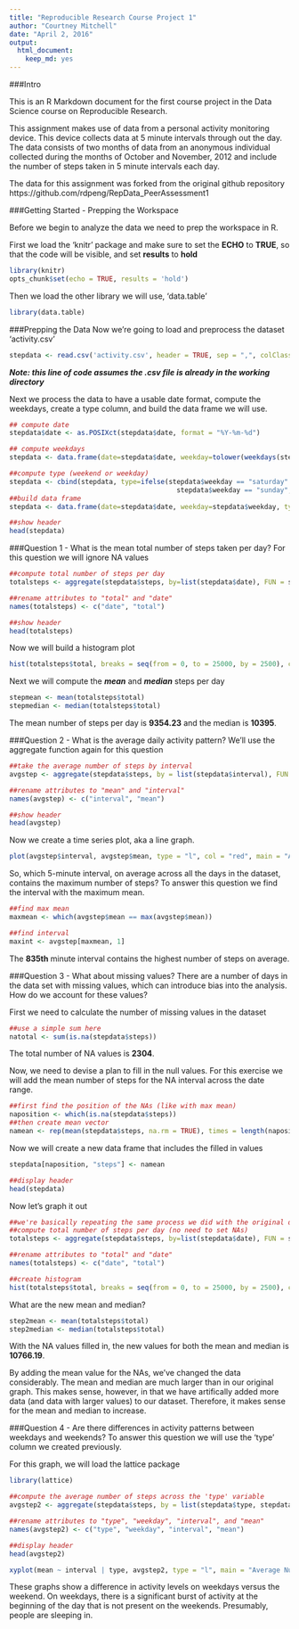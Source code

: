 ```yaml
---
title: "Reproducible Research Course Project 1"
author: "Courtney Mitchell"
date: "April 2, 2016"
output: 
  html_document: 
    keep_md: yes
---
```

###Intro

This is an R Markdown document for the first course project in the Data Science course on Reproducible Research.

This assignment makes use of data from a personal activity monitoring device. This device collects data at 5 minute intervals through out the day. The data consists of two months of data from an anonymous individual collected during the months of October and November, 2012 and include the number of steps taken in 5 minute intervals each day.

The data for this assignment was forked from the original github repository https://github.com/rdpeng/RepData_PeerAssessment1


###Getting Started - Prepping the Workspace

Before we begin to analyze the data we need to prep the workspace in R.

First we load the 'knitr' package and make sure to set the **ECHO** to **TRUE**, so that the code will be visible, and set **results** to **hold**
```r
library(knitr)
opts_chunk$set(echo = TRUE, results = 'hold')
```

Then we load the other library we will use, 'data.table' 
```r
library(data.table)
```

###Prepping the Data
Now we're going to load and preprocess the dataset 'activity.csv'

```r
stepdata <- read.csv('activity.csv', header = TRUE, sep = ",", colClasses = c("numeric", "character", "numeric"))
```
***Note: this line of code assumes the .csv file is already in the working directory***

Next we process the data to have a usable date format, compute the weekdays, create a type column, and build the data frame we will use.
```r
## compute date
stepdata$date <- as.POSIXct(stepdata$date, format = "%Y-%m-%d")

## compute weekdays
stepdata <- data.frame(date=stepdata$date, weekday=tolower(weekdays(stepdata$date)), steps=stepdata$steps, interval=stepdata$interval)

##compute type (weekend or weekday)
stepdata <- cbind(stepdata, type=ifelse(stepdata$weekday == "saturday" |
                                          stepdata$weekday == "sunday", "weekend", "weekday"))
##build data frame
stepdata <- data.frame(date=stepdata$date, weekday=stepdata$weekday, type=stepdata$type, interval=stepdata$interval, steps=stepdata$steps)

##show header
head(stepdata)
```

###Question 1 - What is the mean total number of steps taken per day?
For this question we will ignore NA values

```r
##compute total number of steps per day
totalsteps <- aggregate(stepdata$steps, by=list(stepdata$date), FUN = sum, na.rm = TRUE)

##rename attributes to "total" and "date"
names(totalsteps) <- c("date", "total")

##show header
head(totalsteps)
```
Now we will build a histogram plot

```r
hist(totalsteps$total, breaks = seq(from = 0, to = 25000, by = 2500), col = "red", main = "Total Number of Steps per Day", xlab = "Number of Steps", ylab = "Frequency Per Day")
```

Next we will compute the ***mean*** and ***median*** steps per day

```r
stepmean <- mean(totalsteps$total)
stepmedian <- median(totalsteps$total)
```
The mean number of steps per day is **9354.23** and the median is **10395**.

###Question 2 - What is the average daily activity pattern?
We'll use the aggregate function again for this question

```r
##take the average number of steps by interval 
avgstep <- aggregate(stepdata$steps, by = list(stepdata$interval), FUN = mean, na.rm = TRUE)

##rename attributes to "mean" and "interval"
names(avgstep) <- c("interval", "mean")

##show header
head(avgstep)
```
Now we create a time series plot, aka a line graph.

```r
plot(avgstep$interval, avgstep$mean, type = "l", col = "red", main = "Average Number of Steps Over Time", xlab = "Time Interval in Minutes", ylab = "Average Number of Steps")
```

So, which 5-minute interval, on average across all the days in the dataset, contains the maximum number of steps?
To answer this question we find the interval with the maximum mean.

```r
##find max mean
maxmean <- which(avgstep$mean == max(avgstep$mean))

##find interval
maxint <- avgstep[maxmean, 1]
```
The **835th** minute interval contains the highest number of steps on average.

###Question 3 - What about missing values?
There are a number of days in the data set with missing values, which can introduce bias into the analysis. How do we account for these values?

First we need to calculate the number of missing values in the dataset
```r
##use a simple sum here
natotal <- sum(is.na(stepdata$steps))
```
The total number of NA values is **2304**.

Now, we need to devise a plan to fill in the null values. For this exercise we will add the mean number of steps for the NA interval across the date range.

```r
##first find the position of the NAs (like with max mean)
naposition <- which(is.na(stepdata$steps))
##then create mean vector
namean <- rep(mean(stepdata$steps, na.rm = TRUE), times = length(naposition))
```

Now we will create a new data frame that includes the filled in values

```r
stepdata[naposition, "steps"] <- namean

##display header
head(stepdata)
```
Now let's graph it out

```r
##we're basically repeating the same process we did with the original data set
##compute total number of steps per day (no need to set NAs)
totalsteps <- aggregate(stepdata$steps, by=list(stepdata$date), FUN = sum)

##rename attributes to "total" and "date"
names(totalsteps) <- c("date", "total")

##create histogram
hist(totalsteps$total, breaks = seq(from = 0, to = 25000, by = 2500), col = "purple", main = "Total Number of Steps per Day (With NA Values Filled In)", xlab = "Number of Steps", ylab = "Frequency Per Day")
```

What are the new mean and median?
```r
step2mean <- mean(totalsteps$total)
step2median <- median(totalsteps$total)
```
With the NA values filled in, the new values for both the mean and median is **10766.19**.

By adding the mean value for the NAs, we've changed the data considerably. The mean and median are much larger than in our original graph. This makes sense, however, in that we have artifically added more data (and data with larger values) to our dataset. Therefore, it makes sense for the mean and median to increase.

###Question 4 - Are there differences in activity patterns between weekdays and weekends?
To answer this question we will use the 'type' column we created previously.

For this graph, we will load the lattice package
```r
library(lattice)

##compute the average number of steps across the 'type' variable
avgstep2 <- aggregate(stepdata$steps, by = list(stepdata$type, stepdata$weekday, stepdata$interval), mean)

##rename attributes to "type", "weekday", "interval", and "mean"
names(avgstep2) <- c("type", "weekday", "interval", "mean")

##display header
head(avgstep2)
```

```r
xyplot(mean ~ interval | type, avgstep2, type = "l", main = "Average Number of Steps per Day (Weekend vs. Weekday)", xlab = "Interval", ylab = "Number of Steps", layout = c(1,2))
```

These graphs show a difference in activity levels on weekdays versus the weekend. On weekdays, there is a significant burst of activity at the beginning of the day that is not present on the weekends. Presumably, people are sleeping in. 
